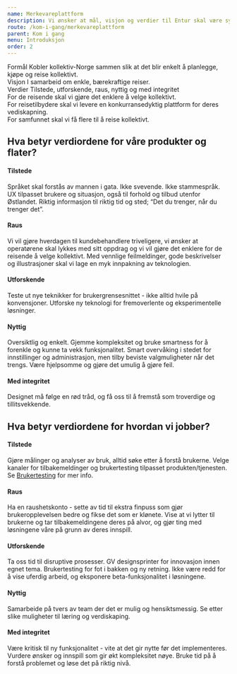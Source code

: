 ```yaml
---
name: Merkevareplattform
description: Vi ønsker at mål, visjon og verdier til Entur skal være synlige og tilstede i brukeropplevelsen til våre kunder.
route: /kom-i-gang/merkevareplattform
parent: Kom i gang
menu: Introduksjon
order: 2
---
```



<PageHeader title="Merkevareplattform" />

<div className="designprinsipper-top-grid">
  <div className="designprinsipper-grey-box designprinsipper-three-grid">
    <PurposeIcon size="48" />
    <Heading4>Formål</Heading4>
    <Paragraph>
      Kobler kollektiv-Norge sammen slik at det blir enkelt å planlegge, kjøpe
      og reise kollektivt.
    </Paragraph>
  </div>
  <div className="designprinsipper-grey-box designprinsipper-three-grid">
    <ViewIcon size="48" />
    <Heading4>Visjon</Heading4>
    <Paragraph>I samarbeid om enkle, bærekraftige reiser.</Paragraph>
  </div>
  <div className="designprinsipper-grey-box designprinsipper-three-grid">
    <ValueIcon size="48" />
    <Heading4>Verdier</Heading4>
    <Paragraph>Tilstede, utforskende, raus, nyttig og med integritet</Paragraph>
  </div>
</div>

<div className="lofter-wrapper">
  <div className="lofter">
    <Heading3>For de reisende</Heading3>
    <Paragraph> skal vi gjøre det enklere å velge kollektivt.</Paragraph>
  </div>
  <div className="lofter">
    <Heading3>For reisetilbydere</Heading3>
    <Paragraph>
      skal vi levere en konkurransedyktig plattform for deres vediskapning.
    </Paragraph>
  </div>
  <div className="lofter">
    <Heading3>For samfunnet</Heading3>
    <Paragraph>skal vi få flere til å reise kollektivt.</Paragraph>
  </div>
</div>

## Hva betyr verdiordene for våre produkter og flater?

#### Tilstede

Språket skal forstås av mannen i gata. Ikke svevende. Ikke stammespråk. UX tilpasset brukere og situasjon, også til forhold og tilbud utenfor Østlandet. Riktig informasjon til riktig tid og sted;
“Det du trenger, når du trenger det”.

#### Raus

Vi vil gjøre hverdagen til kundebehandlere triveligere, vi ønsker at operatørene skal lykkes med sitt oppdrag og vi vil gjøre det enklere for de reisende å velge kollektivt. Med vennlige feilmeldinger, gode beskrivelser og illustrasjoner skal vi lage en myk innpakning av teknologien.

#### Utforskende

Teste ut nye teknikker for brukergrensesnittet - ikke alltid hvile på konvensjoner. Utforske ny teknologi for fremoverlente og eksperimentelle løsninger.

#### Nyttig

Oversiktlig og enkelt. Gjemme kompleksitet og bruke smartness for å forenkle og kunne ta vekk funksjonalitet. Smart overvåking i stedet for innstillinger og administrasjon, men tilby beviste valgmuligheter når det trengs. Være hjelpsomme og gjøre det umulig å gjøre feil.

#### Med integritet

Designet må følge en rød tråd, og få oss til å fremstå som troverdige og tillitsvekkende.

## Hva betyr verdiordene for hvordan vi jobber?

#### Tilstede

Gjøre målinger og analyser av bruk, alltid søke etter å forstå brukerne. Velge kanaler for tilbakemeldinger og brukertesting tilpasset produkten/tjenesten. Se [Brukertesting](https://design.entur.org/design-prinsipper/brukertesting) for mer info.

#### Raus

Ha en raushetskonto - sette av tid til ekstra finpuss som gjør brukeropplevelsen bedre og fikse det som er klønete. Vise at vi lytter til brukerne og tar tilbakemeldingene deres på alvor, og gjør ting med løsningene våre på grunn av deres innspill.

#### Utforskende

Ta oss tid til disruptive prosesser. GV designsprinter for innovasjon innen egnet tema. Brukertesting for fot i bakken og ny retning. Ikke være redd for å vise uferdig arbeid, og eksponere beta-funksjonalitet i løsningene.

#### Nyttig

Samarbeide på tvers av team der det er mulig og hensiktsmessig. Se etter slike muligheter til læring og verdiskaping.

#### Med integritet

Være kritisk til ny funksjonalitet - vite at det gir nytte før det implementeres. Vurdere ønsker og innspill som gir økt kompleksitet nøye. Bruke tid på å forstå problemet og løse det på riktig nivå.
